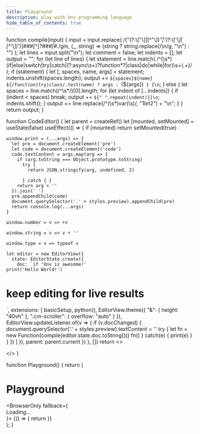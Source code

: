 ---
title: Playground
description: play with Unv programming language
hide_table_of_contents: true
---

function compile(input) {
  input = input.replace(
    /("(?:\\["\\]|[^"\\])*"|'(?:\\['\\]|[^'\\])*')|###[^]*?###|#.*/gm,
    (_, string) => (string ? string.replace(/\n/g, "\\n") : "")
  );
  let lines = input.split("\n");
  let comment = false;
  let indents = [];
  let output = "";
  for (let line of lines) {
    let statement = line.match(
      /^(\s*)(if|else|switch|try|catch|(?:async\s+)?function\*?|class|do|while|for)\s+(.+)/
    );
    if (statement) {
      let [, spaces, name, args] = statement;
      indents.unshift(spaces.length);
      output += `${spaces}${name} ${/function|try|class/.test(name) ? args : `(${args})`
        } {\n`;
    } else {
      let spaces = line.match(/^\s*/)[0].length;
      for (let indent of [...indents]) {
        if (indent < spaces) break;
        output += `${" ".repeat(indent)}}\n`;
        indents.shift();
      }
      output += line.replace(/^(\s*)var(\s)/, "$1let$2") + "\n";
    }
  }
  return output;
}

function CodeEditor() {
  let parent = createRef()
  let [mounted, setMounted] = useState(false)
  useEffect(() => {
    if (mounted)
      return
    setMounted(true)

    window.print = (...args) => {
      let pre = document.createElement('pre')
      let code = document.createElement('code')
      code.textContent = args.map(arg => {
        if (arg.toString === Object.prototype.toString)
          try {
            return JSON.stringify(arg, undefined, 2)

          } catch { }
        return arg + ''
      }).join(' ')
      pre.appendChild(code)
      document.querySelector('.' + styles.preview).appendChild(pre)
      return console.log(...args)
    }
    
    window.number = v => +v
    
    window.string = v => v + ''
    
    window.type = v => typeof v
    
    let editor = new EditorView({
      state: EditorState.create({
        doc: `if 'Unv is awesome!'
    print('Hello World!')
# keep editing for live results
`,
        extensions: [
          basicSetup,
          python(),
          EditorView.theme({
            "&": { height: "40vh" },
            ".cm-scroller": { overflow: "auto" }
          }),
          EditorView.updateListener.of(v => {
            if (v.docChanged) {
              document.querySelector('.' + styles.preview).textContent = ''
              try {
                let fn = new Function(compile(editor.state.doc.toString()))
                fn()
              } catch(e) {
                print(e)
              }
            }
          })
        ]
      }),
      parent: parent.current
    })
  }, [])
  return <>
    <div ref={parent}></div>
    <div className={styles.preview} ></div>
  </>
}

function Playground() {
  return (
    <Layout>
      <h1>Playground</h1>
      <div className={styles.playground}>
        <BrowserOnly fallback={<div>Loading...</div>}>
          {() => {
            return <CodeEditor />
          }}
        </BrowserOnly>
      </div>
    </Layout>
  );
}

<Playground/>

